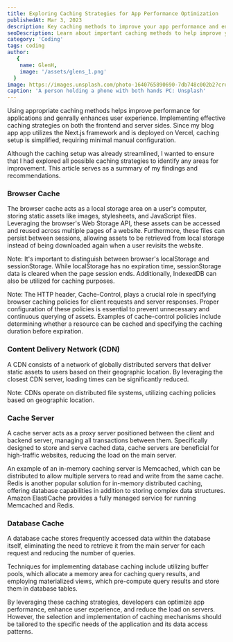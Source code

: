 ```yaml
---
title: Exploring Caching Strategies for App Performance Optimization
publishedAt: Mar 3, 2023
description: Key caching methods to improve your app performance and enhance the user experience.
seoDescription: Learn about important caching methods to help improve your app performance and enhance the user experience.
category: 'Coding'
tags: coding
author:
   {
    name: GlenH,
    image: '/assets/glens_1.png'
  }
image: https://images.unsplash.com/photo-1640765890690-7db748c002b2?crop=entropy&cs=tinysrgb&fit=crop&fm=jpg&h=480&ixid=MnwxfDB8MXxyYW5kb218MHx8fHx8fHx8MTY4NDU3MzgwOQ&ixlib=rb-4.0.3&q=80&utm_campaign=api-credit&utm_medium=referral&utm_source=unsplash_source&w=640
caption: 'A person holding a phone with both hands PC: Unsplash'
---
```



Using appropriate caching methods helps improve performance for applications and genrally enhances user experience. Implementing effective caching strategies on both the frontend and server sides. Since my blog app app utilizes the Next.js framework and is deployed on Vercel, caching setup is simplified, requiring minimal manual configuration.

Although the caching setup was already streamlined, I wanted to ensure that I had explored all possible caching strategies to identify any areas for improvement. This article serves as a summary of my findings and recommendations.

### Browser Cache

The browser cache acts as a local storage area on a user's computer, storing static assets like images, stylesheets, and JavaScript files. Leveraging the browser's Web Storage API, these assets can be accessed and reused across multiple pages of a website. Furthermore, these files can persist between sessions, allowing assets to be retrieved from local storage instead of being downloaded again when a user revisits the website.

Note: It's important to distinguish between browser's localStorage and sessionStorage. While localStorage has no expiration time, sessionStorage data is cleared when the page session ends. Additionally, IndexedDB can also be utilized for caching purposes.

Note: The HTTP header, Cache-Control, plays a crucial role in specifying browser caching policies for client requests and server responses. Proper configuration of these policies is essential to prevent unnecessary and continuous querying of assets. Examples of cache-control policies include determining whether a resource can be cached and specifying the caching duration before expiration.

### Content Delivery Network (CDN)

A CDN consists of a network of globally distributed servers that deliver static assets to users based on their geographic location. By leveraging the closest CDN server, loading times can be significantly reduced.

Note: CDNs operate on distributed file systems, utilizing caching policies based on geographic location.

### Cache Server

A cache server acts as a proxy server positioned between the client and backend server, managing all transactions between them. Specifically designed to store and serve cached data, cache servers are beneficial for high-traffic websites, reducing the load on the main server.

An example of an in-memory caching server is Memcached, which can be distributed to allow multiple servers to read and write from the same cache. Redis is another popular solution for in-memory distributed caching, offering database capabilities in addition to storing complex data structures. Amazon ElastiCache provides a fully managed service for running Memcached and Redis.

### Database Cache

A database cache stores frequently accessed data within the database itself, eliminating the need to retrieve it from the main server for each request and reducing the number of queries.

Techniques for implementing database caching include utilizing buffer pools, which allocate a memory area for caching query results, and employing materialized views, which pre-compute query results and store them in database tables.

By leveraging these caching strategies, developers can optimize app performance, enhance user experience, and reduce the load on servers. However, the selection and implementation of caching mechanisms should be tailored to the specific needs of the application and its data access patterns.